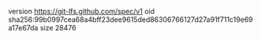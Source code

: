 version https://git-lfs.github.com/spec/v1
oid sha256:99b0997cea68a4bff23dee9615ded86306766127d27a91f711c19e69a17e67da
size 28476
